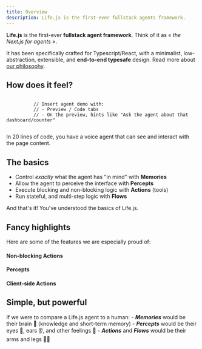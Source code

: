 ```yaml
---
title: Overview
description: Life.js is the first-ever fullstack agents framework.
---
```



**<span className="text-[#E75E23]">Life.js</span>** is the first-ever **fullstack agent framework**. Think of it as <span className="opacity-50">«</span> _the Next.js for agents_ <span className="opacity-50">»</span>.

It has been specifically crafted for Typescript/React, with a minimalist, low-abstraction, extensible, and **end-to-end typesafe** design. 
Read more about [our philosophy](/docs/philosophy).

## How does it feel?

```tsx

          // Insert agent demo with:
          // - Preview / Code tabs
          // - On the preview, hints like "Ask the agent about that dashboard/counter"


```

In 20 lines of code, you have a voice agent that can see and interact with the page content.


## The basics
- Control _exactly_ what the agent has "in mind" with **Memories**
- Allow the agent to perceive the interface with **Percepts**
- Execute blocking and non-blocking logic with **Actions** (tools)
- Run stateful, and multi-step logic with **Flows**

And that's it! You've understood the basics of Life.js.


## Fancy highlights
Here are some of the features we are especially proud of:

#### Non-blocking Actions

#### Percepts

#### Client-side Actions




## Simple, but powerful
If we were to compare a Life.js agent to a human:
	- ***Memories*** would be their brain 🧠 (knowledge and short-term memory) 
	- ***Percepts*** would be their eyes 👀, ears 👂, and other feelings 🤌
	- ***Actions*** and ***Flows*** would be their arms and legs 💪👖